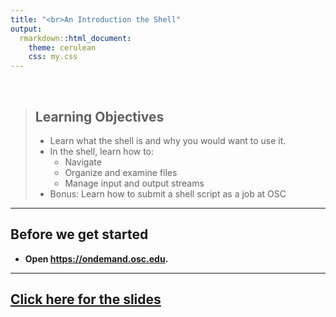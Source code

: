 ```yaml
---
title: "<br>An Introduction the Shell"
output:
  rmarkdown::html_document:
    theme: cerulean
    css: my.css
---
```


<br>

> ## Learning Objectives
>
> * Learn what the shell is and why you would want to use it.
> * In the shell, learn how to:
>   * Navigate
>   * Organize and examine files
>   * Manage input and output streams
> * Bonus: Learn how to submit a shell script as a job at OSC

------------

## Before we get started

- **Open <a href="https://ondemand.osc.edu/" target="_blank">https://ondemand.osc.edu</a>.**

------------

## <a href="slides/03-shell.html" target="_blank">Click here for the slides</a>

<br> <br> <br> <br>
